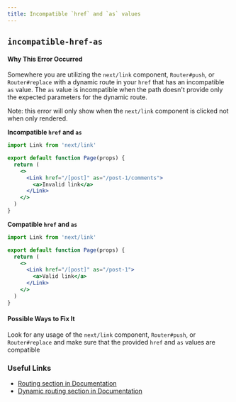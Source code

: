 ```yaml
---
title: Incompatible `href` and `as` values
---
```


## `incompatible-href-as`

#### Why This Error Occurred

Somewhere you are utilizing the `next/link` component, `Router#push`, or `Router#replace` with a dynamic route in your `href` that has an incompatible `as` value. The `as` value is incompatible when the path doesn't provide only the expected parameters for the dynamic route.

Note: this error will only show when the `next/link` component is clicked not when only rendered.

**Incompatible `href` and `as`**

```jsx filename="pages/blog.js"
import Link from 'next/link'

export default function Page(props) {
  return (
    <>
      <Link href="/[post]" as="/post-1/comments">
        <a>Invalid link</a>
      </Link>
    </>
  )
}
```

**Compatible `href` and `as`**

```jsx filename="pages/blog.js"
import Link from 'next/link'

export default function Page(props) {
  return (
    <>
      <Link href="/[post]" as="/post-1">
        <a>Valid link</a>
      </Link>
    </>
  )
}
```

#### Possible Ways to Fix It

Look for any usage of the `next/link` component, `Router#push`, or `Router#replace` and make sure that the provided `href` and `as` values are compatible

### Useful Links

- [Routing section in Documentation](/docs/routing/introduction)
- [Dynamic routing section in Documentation](/docs/routing/dynamic-routes)
